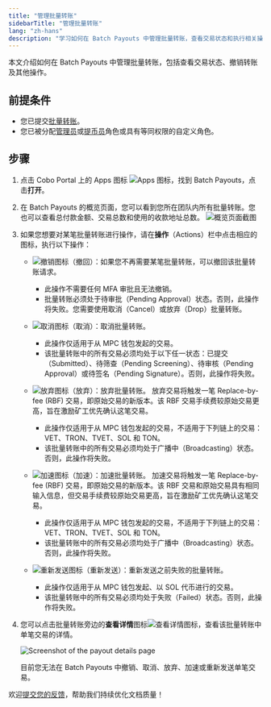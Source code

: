 ```yaml
---
title: "管理批量转账"
sidebarTitle: "管理批量转账"
lang: "zh-hans"
description: "学习如何在 Batch Payouts 中管理批量转账，查看交易状态和执行相关操作。"
---
```


本文介绍如何在 Batch Payouts 中管理批量转账，包括查看交易状态、撤销转账及其他操作。

## 前提条件

- 您已提交[批量转账](/cn/apps/batch-payouts/make-payout)。
- 您已被分配[管理员](/cn/portal/organization/roles-and-permissions)或[提币员](/cn/portal/organization/roles-and-permissions)角色或具有等同权限的自定义角色。

## 步骤
1. 点击 Cobo Portal 上的 Apps 图标 <img src="/en/images/common/icon_apps.svg" className="icon" alt="Apps 图标" />，找到 Batch Payouts，点击**打开**。
2. 在 Batch Payouts 的概览页面，您可以看到您所在团队内所有批量转账。您也可以查看总付款金额、交易总数和使用的收款地址总数。
    <img src="/en/images/portal-apps/batch-payouts/payouts.png" className="screenshot_full_screen" alt="概览页面截图" />
3. 如果您想要对某笔批量转账进行操作，请在**操作**（Actions）栏中点击相应的图标，执行以下操作：
    - <img src="/en/images/portal-apps/batch-payouts/icon_revoke.svg" className="icon" alt="撤销图标" />（撤回）：如果您不再需要某笔批量转账，可以撤回该批量转账请求。

      <Note><ul><li>此操作不需要任何 MFA 审批且无法撤销。</li><li>批量转账必须处于待审批（Pending Approval）状态。否则，此操作将失败。您需要使用取消（Cancel）或放弃（Drop）批量转账。</li></ul></Note>

    - <img src="/en/images/portal-apps/batch-payouts/icon_cancel.png" className="icon" alt="取消图标" />（取消）：取消批量转账。

      <Note><ul><li>此操作仅适用于从 MPC 钱包发起的交易。</li><li>该批量转账中的所有交易必须均处于以下任一状态：已提交（Submitted）、待筛查（Pending Screening）、待审核（Pending Approval）或待签名（Pending Signature）。否则，此操作将失败。</li></ul></Note>

    - <img src="/en/images/portal-apps/batch-payouts/icon_drop.png" className="icon" alt="放弃图标" />（放弃）：放弃批量转账。
      放弃交易将触发一笔 Replace-by-fee (RBF) 交易，即原始交易的新版本。该 RBF 交易手续费较原始交易更高，旨在激励矿工优先确认这笔交易。 

      <Note><ul><li>此操作仅适用于从 MPC 钱包发起的交易，不适用于下列链上的交易：VET、TRON、TVET、SOL 和 TON。</li><li>该批量转账中的所有交易必须均处于广播中（Broadcasting）状态。否则，此操作将失败。</li></ul></Note>

    - <img src="/en/images/portal-apps/batch-payouts/icon_speed_up.png" className="icon" alt="加速图标" />（加速）：加速批量转账。
      加速交易将触发一笔 Replace-by-fee (RBF) 交易，即原始交易的新版本。该 RBF 交易和原始交易具有相同输入信息，但交易手续费较原始交易更高，旨在激励矿工优先确认这笔交易。 

      <Note><ul><li>此操作仅适用于从 MPC 钱包发起的交易，不适用于下列链上的交易：VET、TRON、TVET、SOL 和 TON。</li><li>该批量转账中的所有交易必须均处于广播中（Broadcasting）状态。否则，此操作将失败。</li></ul></Note>

    - <img src="/en/images/portal-apps/batch-payouts/icon_resend.png" className="icon" alt="重新发送图标" />（重新发送）：重新发送之前失败的批量转账。

      <Note><ul><li>此操作仅适用于从 MPC 钱包发起、以 SOL 代币进行的交易。</li><li>该批量转账中的所有交易必须均处于失败（Failed）状态。否则，此操作将失败。</li></ul></Note> 

4. 您可以点击批量转账旁边的**查看详情**图标<img src="/en/images/common/icon_view.svg" className="icon" alt="查看详情图标" />，查看该批量转账中单笔交易的详情。

    <img src="/en/images/portal-apps/batch-payouts/transactions.png" className="screenshot_full_screen" alt="Screenshot of the payout details page" />

    <Note>目前您无法在 Batch Payouts 中撤销、取消、放弃、加速或重新发送单笔交易。</Note>

<Tip>欢迎[提交您的反馈](https://forms.zohopublic.com/cobo/form/DocumentFeedbackForm/formperma/QvLOhxJv1_JMsJ-1dleZ8Itb_7rzN-LtgvsDdxosoVI?referrername=manuals)，帮助我们持续优化文档质量！</Tip>